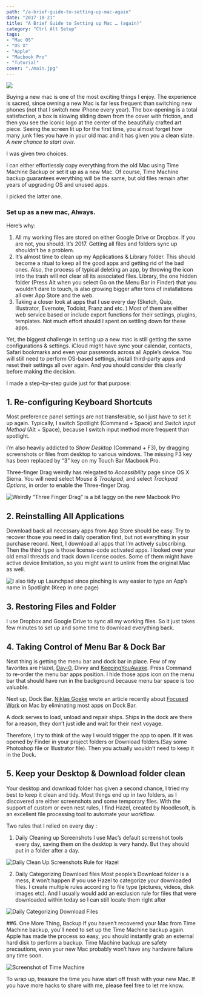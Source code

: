 ```yaml
---
path: "/a-brief-guide-to-setting-up-mac-again"
date: "2017-10-21"
title: "A Brief Guide to Setting up Mac … (again)"
category: "Ctrl Alt Setup"
tags: 
- "Mac OS"
- "OS X"
- "Apple"
- "Macbook Pro"
- "Tutorial"
cover: "./main.jpg"
---
```


![](./main.jpg)

Buying a new mac is one of the most exciting things I enjoy. The experience is sacred, since owning a new Mac is far less frequent than switching new phones (not that I switch new iPhone every year). The box-opening is a total satisfaction, a box is slowing sliding down from the cover with friction, and then you see the iconic logo at the center of the beautifully crafted art piece. Seeing the screen lit up for the first time, you almost forget how many junk files you have in your old mac and it has given you a clean slate. *A new chance to start over.*

I was given two choices.

I can either effortlessly copy everything from the old Mac using Time Machine Backup or set it up as a new Mac. Of course, Time Machine backup guarantees everything will be the same, but old files remain after years of upgrading OS and unused apps.

I picked the latter one.

### Set up as a new mac, Always.

Here’s why:

1. All my working files are stored on either Google Drive or Dropbox. If you are not, you should. It’s 2017. Getting all files and folders sync up shouldn’t be a problem.
2. It’s almost time to clean up my Applications & Library folder. This should become a ritual to keep all the good apps and getting rid of the bad ones. Also, the process of typical deleting an app, by throwing the icon into the trash will not clear all its associated files. Library, the one hidden folder (Press Alt when you select Go on the Menu Bar in Finder) that you wouldn’t dare to touch, is also growing bigger after tons of installations all over App Store and the web.
3. Taking a closer look at apps that I use every day (Sketch, Quip, Illustrator, Evernote, Todoist, Franz and etc. ) Most of them are either web service based or include export functions for their settings, plugins, templates. Not much effort should I spent on settling down for these apps.

Yet, the biggest challenge in setting up a new mac is still getting the same configurations & settings. iCloud might have sync your calendar, contacts, Safari bookmarks and even your passwords across all Apple’s device. You will still need to perform OS-based settings, install third-party apps and reset their settings all over again. And you should consider this clearly before making the decision.

I made a step-by-step guide just for that purpose:

## 1. Re-configuring Keyboard Shortcuts

Most preference panel settings are not transferable, so I just have to set it up again. Typically, I switch Spotlight (Command + Space) and *Switch Input Method* (Alt + Space), because I switch input method more frequent than spotlight.

I’m also heavily addicted to *Show Desktop* (Command + F3), by dragging screenshots or files from desktop to various windows. The missing F3 key has been replaced by “3” key on my Touch Bar Macbook Pro.

Three-finger Drag weirdly has relegated to *Accessibility* page since OS X Sierra. You will need select *Mouse & Trackpad*, and select *Trackpad Options*, in order to enable the Three-finger Drag.

![Weirdly “Three Finger Drag” is a bit laggy on the new Macbook Pro](./keyboard-shortcut.png)

## 2. Reinstalling All Applications

Download back all necessary apps from App Store should be easy. Try to recover those you need in daily operation first, but not everything in your purchase record. Next, I download all apps that I’m actively subscribing. Then the third type is those license-code activated apps. I looked over your old email threads and track down license codes. Some of them might have active device limitation, so you might want to unlink from the original Mac as well.

![I also tidy up Launchpad since pinching is way easier to type an App’s name in Spotlight (Keep in one page)](./launchpad.png)

## 3. Restoring Files and Folder
I use Dropbox and Google Drive to sync all my working files. So it just takes few minutes to set up and some time to download everything back.

## 4. Taking Control of Menu Bar & Dock Bar
Next thing is getting the menu bar and dock bar in place. Few of my favorites are Hazel, [Day-0](https://www.macupdate.com/app/mac/43284/day-o), Divvy and [KeepingYouAwake](https://github.com/newmarcel/KeepingYouAwake). Press Command to re-order the menu bar apps position. I hide those apps icon on the menu bar that should have run in the background because menu bar space is too valuable.

Next up, Dock Bar. [Niklas Goeke](https://betterhumans.coach.me/@ngoeke?source=post_header_lockup) wrote an article recently about [Focused Work](https://betterhumans.coach.me/how-to-set-up-your-mac-for-focused-work-ab3565750059) on Mac by eliminating most apps on Dock Bar.

>
A dock serves to load, unload and repair ships. Ships in the dock are there for a reason, they don’t just idle and wait for their next voyage.
>

Therefore, I try to think of the way I would trigger the app to open. If it was opened by Finder in your project folders or Download folders.(Say some Photoshop file or Illustrator file). Then you actually wouldn’t need to keep it in the Dock.

## 5. Keep your Desktop & Download folder clean
Your desktop and download folder has given a second chance, I tried my best to keep it clean and tidy. Most things end up in two folders, as I discovered are either screenshots and some temporary files. With the support of custom or even nest rules, I find Hazel, created by Noodlesoft, is an excellent file processing tool to automate your workflow.

Two rules that I relied on every day :

1. Daily Cleaning up Screenshots 
I use Mac’s default screenshot tools every day, saving them on the desktop is very handy. But they should put in a folder after a day.

![Daily Clean Up Screenshots Rule for Hazel](./hazel-1.png)

2. Daily Categorizing Download files
Most people’s Download folder is a mess, it won’t happen if you use Hazel to categorize your downloaded files. I create multiple rules according to file type (pictures, videos, disk images etc). And I usually would add an exclusion rule for files that were downloaded within today so I can still locate them right after

![Daily Categorizing Download Files](./hazel-2.png)

##6. One More Thing, Backup
If you haven’t recovered your Mac from Time Machine backup, you’ll need to set up the Time Machine backup again. Apple has made the process so easy, you should instantly grab an external hard disk to perform a backup. Time Machine backup are safety precautions, even your new Mac probably won’t have any hardware failure any time soon.

![Screenshot of Time Machine](./time-machine.png)

To wrap up, treasure the time you have start off fresh with your new Mac. If you have more hacks to share with me, please feel free to let me know. 

